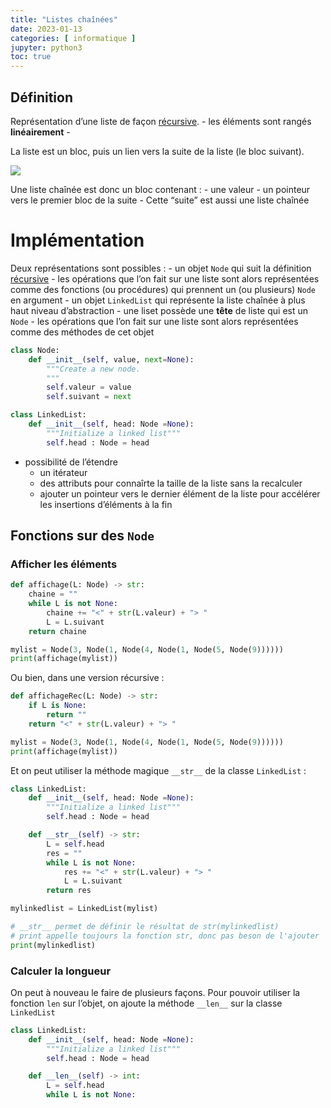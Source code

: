 ```yaml
---
title: "Listes chaînées"
date: 2023-01-13
categories: [ informatique ]
jupyter: python3
toc: true
---
```


::: {.callout-note icon=false}
## Définition

Représentation d'une liste de façon [récursive](algo_avancee_structures_recursives.qmd).
 - les éléments sont rangés **linéairement**
 - 


La liste est un bloc, puis un lien vers la suite de la liste (le bloc suivant).

![](../_images/listes_chainees.svg)

Une liste chaînée est donc un bloc contenant :
 - une valeur
 - un pointeur vers le premier bloc de la suite
     - Cette "suite" est aussi une liste chaînée

:::


# Implémentation

Deux représentations sont possibles :
 - un objet `Node` qui suit la définition [récursive](algo_avancee_structures_recursives.qmd)
     - les opérations que l'on fait sur une liste sont alors représentées comme des fonctions (ou procédures) qui prennent un (ou plusieurs) `Node` en argument
 - un objet `LinkedList` qui représente la liste chaînée à plus haut niveau d'abstraction
     - une liset possède une **tête** de liste qui est un `Node`
     - les opérations que l'on fait sur une liste sont alors représentées comme des méthodes de cet objet


```python
class Node:
    def __init__(self, value, next=None):
        """Create a new node.
        """
        self.valeur = value
        self.suivant = next
```


```python
class LinkedList:
    def __init__(self, head: Node =None):
        """Initialize a linked list"""
        self.head : Node = head
```

 - possibilité de l'étendre 
     - un itérateur
     - des attributs pour connaîrte la taille de la liste sans la recalculer
     - ajouter un pointeur vers le dernier élément de la liste pour accélérer les insertions d'éléments à la fin

## Fonctions sur des `Node`

### Afficher les éléments

```python
def affichage(L: Node) -> str:
    chaine = ""
    while L is not None:
        chaine += "<" + str(L.valeur) + "> "
        L = L.suivant
    return chaine

mylist = Node(3, Node(1, Node(4, Node(1, Node(5, Node(9))))))
print(affichage(mylist))
```

Ou bien, dans une version récursive :

```python
def affichageRec(L: Node) -> str:
    if L is None:
        return ""
    return "<" + str(L.valeur) + "> "

mylist = Node(3, Node(1, Node(4, Node(1, Node(5, Node(9))))))
print(affichage(mylist))
```

Et on peut utiliser la méthode magique `__str__` de la classe `LinkedList` :

```python
class LinkedList:
    def __init__(self, head: Node =None):
        """Initialize a linked list"""
        self.head : Node = head

    def __str__(self) -> str:
        L = self.head
        res = ""
        while L is not None:
            res += "<" + str(L.valeur) + "> "
            L = L.suivant
        return res

mylinkedlist = LinkedList(mylist)

# __str__ permet de définir le résultat de str(mylinkedlist)
# print appelle toujours la fonction str, donc pas beson de l'ajouter
print(mylinkedlist)

```

### Calculer la longueur

On peut à nouveau le faire de plusieurs façons. Pour pouvoir utiliser la fonction `len` sur l'objet, on ajoute la méthode `__len__` sur la classe `LinkedList`

```python
class LinkedList:
    def __init__(self, head: Node =None):
        """Initialize a linked list"""
        self.head : Node = head

    def __len__(self) -> int:
        L = self.head
        while L is not None:
```
